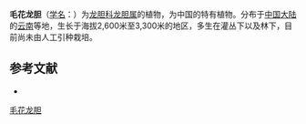 {{Speciesbox
| name = 毛花龙胆
| status = 
| status_system = 
| image =
| genus = Gentiana
| species = pubiflora
| authority = T. N. Ho
}}

'''毛花龙胆'''（[[学名|学名]]：{{lang|la|''Gentiana pubiflora''}}）为[[龙胆科|龙胆科]][[龙胆属|龙胆属]]的植物，为中国的特有植物。分布于[[中国大陆|中国大陆]]的[[云南|云南]]等地，生长于海拔2,600米至3,300米的地区，多生在灌丛下以及林下，目前尚未由人工引种栽培。

== 参考文献 ==
<div class="references-small">
* {{cite web| url =http://www.bioinfo.cn/db05/KmzwSpecies.php?action=view&id=8122| title =毛花龙胆| work =《中国高等植物数据库全库》| publisher =中国科学院微生物研究所| author =昆明植物研究所| accessdate =2009-02-24| deadurl =yes| archiveurl =https://web.archive.org/web/20160305081402/http://www.bioinfo.cn/db05/KmzwSpecies.php?action=view&id=8122| archivedate =2016-03-05}}
</div>
{{Taxonbar|from=Q11128170}}

[[Category:龙胆属|毛花龙胆]]


{{植物小作品}}